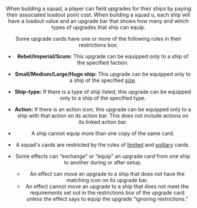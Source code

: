 <Header title="Upgrade cards"/>

When building a squad, a player can field upgrades for their ships by paying
their associated loadout point cost. When building a squad u, each ship will
have a loadout value and an upgrade bar that shows how many and which
types of upgrades that ship can equip.

Some upgrade cards have one or more of the following rules in their
restrictions box:

* **Rebel/Imperial/Scum:** This upgrade can be equipped only to a ship
of the specified faction.
* **Small/Medium/Large/Huge ship:** This upgrade can be equipped
only to a ship of the specified [size](/article/Ship_Sizes).
* **Ship-type:** If there is a type of ship listed, this upgrade can be equipped
only to a ship of the specified type.
* **Action:** If there is an action icon, this upgrade can be equipped only to a
ship with that action on its action bar. This does not include actions on its
linked action bar.

* A ship cannot equip more than one copy of the same card.
* A squad's cards are restricted by the rules of [limited](/article/Limited) and [solitary](/article/Solitary) cards.
* Some effects can “exchange” or “equip” an upgrade card from one ship to
another during or after setup.

    + An effect can move an upgrade to a ship that does not have the
    matching icon on its upgrade bar.
    + An effect cannot move an upgrade to a ship that does not meet the
    requirements set out in the restrictions box of the upgrade card unless
    the effect says to equip the upgrade “ignoring restrictions.”